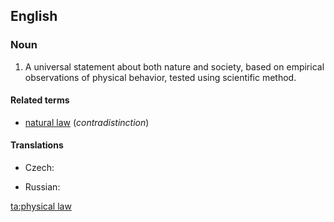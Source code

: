 ==English==
{{wikipedia}}
===Noun===
{{en-noun}}

# A universal statement about both nature and society, based on empirical observations of physical behavior, tested using scientific method.

====Related terms====
* [[natural law]] (''contradistinction'')

====Translations====
{{trans-top|physical law}}
* Czech: {{t-|cs|přírodní zákon|m}}
{{trans-mid}}
* Russian: {{t|ru|физический закон|m|tr=fizíčeskij zakón|sc=Cyrl}}
{{trans-bottom}}

[[ta:physical law]]